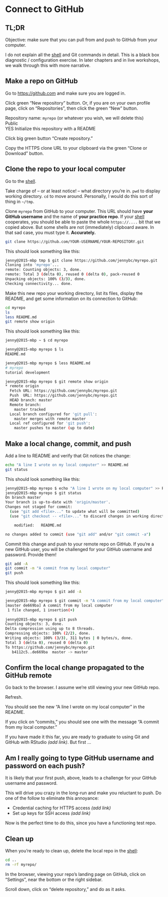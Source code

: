 # Connect to GitHub

## TL;DR

Objective: make sure that you can pull from and push to GitHub from your computer.

I do not explain all the [shell](http://stat545.com/git09_shell.html) and Git commands in detail. This is a black box diagnostic / configuration exercise. In later chapters and in live workshops, we walk through this with more narrative.

## Make a repo on GitHub

Go to <https://github.com> and make sure you are logged in.

Click green "New repository" button. Or, if you are on your own profile page, click on "Repositories", then click the green "New" button.

Repository name: `myrepo` (or whatever you wish, we will delete this)  
Public  
YES Initialize this repository with a README

Click big green button "Create repository."

Copy the HTTPS clone URL to your clipboard via the green "Clone or Download" button.

## Clone the repo to your local computer

Go to the [shell](http://stat545.com/git09_shell.html).

Take charge of -- or at least notice! -- what directory you're in. `pwd` to display working directory. `cd` to move around. Personally, I would do this sort of thing in `~/tmp`.

Clone `myrepo` from GitHub to your computer. This URL should have **your GitHub username** and the name of **your practice repo**. If your [shell](http://stat545.com/git09_shell.html) cooperates, you should be able to paste the whole `https://....` bit that we copied above. But some shells are not (immediately) clipboard aware. In that sad case, you must type it. **Accurately.**

``` sh
git clone https://github.com/YOUR-USERNAME/YOUR-REPOSITORY.git
```
        
This should look something like this:

``` sh
jenny@2015-mbp tmp $ git clone https://github.com/jennybc/myrepo.git
Cloning into 'myrepo'...
remote: Counting objects: 3, done.
remote: Total 3 (delta 0), reused 0 (delta 0), pack-reused 0
Unpacking objects: 100% (3/3), done.
Checking connectivity... done.
```

Make this new repo your working directory, list its files, display the README, and get some information on its connection to GitHub:

``` sh
cd myrepo
ls
less README.md
git remote show origin
```

This should look something like this:

``` sh
jenny@2015-mbp ~ $ cd myrepo

jenny@2015-mbp myrepo $ ls
README.md

jenny@2015-mbp myrepo $ less README.md 
# myrepo
tutorial development

jenny@2015-mbp myrepo $ git remote show origin
* remote origin
  Fetch URL: https://github.com/jennybc/myrepo.git
  Push  URL: https://github.com/jennybc/myrepo.git
  HEAD branch: master
  Remote branch:
    master tracked
  Local branch configured for 'git pull':
    master merges with remote master
  Local ref configured for 'git push':
    master pushes to master (up to date)
```

## Make a local change, commit, and push

Add a line to README and verify that Git notices the change:

``` sh
echo "A line I wrote on my local computer" >> README.md
git status
```

This should look something like this:

``` bash
jenny@2015-mbp myrepo $ echo "A line I wrote on my local computer" >> README.md
jenny@2015-mbp myrepo $ git status
On branch master
Your branch is up-to-date with 'origin/master'.
Changes not staged for commit:
  (use "git add <file>..." to update what will be committed)
  (use "git checkout -- <file>..." to discard changes in working directory)

	modified:   README.md

no changes added to commit (use "git add" and/or "git commit -a")
```

Commit this change and push to your remote repo on GitHub. If you're a new GitHub user, you will be challenged for your GitHub username and password. Provide them!

``` sh
git add -A
git commit -m "A commit from my local computer"
git push
```

This should look something like this:

``` sh
jenny@2015-mbp myrepo $ git add -A

jenny@2015-mbp myrepo $ git commit -m "A commit from my local computer"
[master de669ba] A commit from my local computer
 1 file changed, 1 insertion(+)
 
jenny@2015-mbp myrepo $ git push
Counting objects: 3, done.
Delta compression using up to 8 threads.
Compressing objects: 100% (2/2), done.
Writing objects: 100% (3/3), 311 bytes | 0 bytes/s, done.
Total 3 (delta 0), reused 0 (delta 0)
To https://github.com/jennybc/myrepo.git
   b4112c5..de669ba  master -> master
```

## Confirm the local change propagated to the GitHub remote

Go back to the browser. I assume we're still viewing your new GitHub repo.

Refresh.

You should see the new "A line I wrote on my local computer" in the README.

If you click on "commits," you should see one with the message "A commit from my local computer."

If you have made it this far, you are ready to graduate to using Git and GitHub with RStudio *(add link)*. But first ...

## Am I really going to type GitHub username and password on each push?

It is likely that your first push, above, leads to a challenge for your GitHub username and password.

This will drive you crazy in the long-run and make you reluctant to push. Do one of the follow to eliminate this annoyance:

  * Credential caching for HTTPS access *(add link)*
  * Set up keys for SSH access *(add link)*

Now is the perfect time to do this, since you have a functioning test repo.

## Clean up

When you're ready to clean up, delete the local repo in the [shell](http://stat545.com/git09_shell.html):

``` sh
cd ..
rm -rf myrepo/
```

In the browser, viewing your repo's landing page on GitHub, click on "Settings", near the bottom or the right sidebar.

Scroll down, click on "delete repository," and do as it asks.
